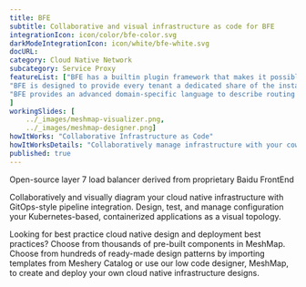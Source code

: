 ```yaml
---
title: BFE  
subtitle: Collaborative and visual infrastructure as code for BFE
integrationIcon: icon/color/bfe-color.svg
darkModeIntegrationIcon: icon/white/bfe-white.svg
docURL: 
category: Cloud Native Network
subcategory: Service Proxy
featureList: ["BFE has a builtin plugin framework that makes it possible to develop new features rapidly by writing plugins.",
"BFE is designed to provide every tenant a dedicated share of the instance. Each tenant&ldquos configuration is isolated and remains invisible to other tenants",
"BFE provides an advanced domain-specific language to describe routing rules which are easy to understand and maintain."
]
workingSlides: [
    ../_images/meshmap-visualizer.png,
    ../_images/meshmap-designer.png]
howItWorks: "Collaborative Infrastructure as Code"
howItWorksDetails: "Collaboratively manage infrastructure with your coworkers synchronously sharing the same designs."
published: true
---
```

<p>
    Open-source layer 7 load balancer derived from proprietary Baidu FrontEnd
</p>
<p>
    Collaboratively and visually diagram your cloud native infrastructure with GitOps-style pipeline integration. Design, test, and manage configuration your Kubernetes-based, containerized applications as a visual topology.
</p>
<p>
    Looking for best practice cloud native design and deployment best practices? Choose from thousands of pre-built components in MeshMap. Choose from hundreds of ready-made design patterns by importing templates from Meshery Catalog or use our low code designer, MeshMap, to create and deploy your own cloud native infrastructure designs.
</p>